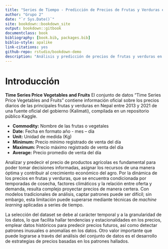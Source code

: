 ```yaml
---
title: "Series de Tiempo - Predicción de Precios de Frutas y Verduras en Nepal"
author: "Grupo 2"
date: "`r Sys.Date()`"
site: bookdown::bookdown_site
output: bookdown::gitbook
documentclass: book
bibliography: [book.bib, packages.bib]
biblio-style: apalike
link-citations: yes
github-repo: rstudio/bookdown-demo
description: "Análisis y predicción de precios de frutas y verduras en Nepal usando técnicas de series de tiempo y machine learning."
---
```


# Introducción {#intro}

**Time Series Price Vegetables and Fruits**
El conjunto de datos “Time Series Price Vegetables and Fruits” contiene información oficial sobre los precios diarios de las principales frutas y verduras en Nepal entre 2013 y 2021 de una fuente oficial del gobierno (Kalimati), compilada en un repositorio público Kaggle.

* **Commodity:** Nombre de las frutas o vegetales
* **Date:** Fecha en formato año - mes – día
* **Unit:** Unidad de medida (Kg)
* **Minimum:** Precio mínimo registrado de venta del día
* **Maximum:** Precio máximo registrado de venta del día
* **Average:** Precio promedio de venta del día


Analizar y predecir el precio de productos agrícolas es fundamental para poder tomar decisiones informadas, asignar los recursos de una manera óptima y contribuir al crecimiento económico del agro. Por la dinámica de los precios en frutas y verduras, que se encuentra condicionada por temporadas de cosecha, factores climáticos y la relación entre oferta y demanda, resulta complejo proyectar precios de manera certera. Con modelos tradicionales de análisis, captar patrones puede ser difícil; sin embargo, esta limitación puede superarse mediante técnicas de *machine learning* aplicadas a series de tiempo.

La selección del dataset se debe al carácter temporal y a la granularidad de los datos, lo que facilita hallar tendencias y estacionalidades en los precios, emplear datos históricos para predecir precios futuros, así como detectar patrones inusuales o anomalías en los datos. Otro valor importante que puede lograrse a través del análisis del conjunto de datos es el desarrollo de estrategias de precios basadas en los patrones hallados.


